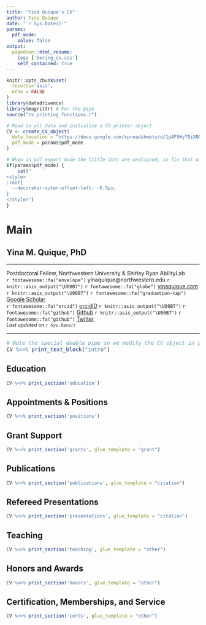 ```yaml
---
title: "Yina Quique's CV"
author: Yina Quique
date: "`r Sys.Date()`"
params:
  pdf_mode:
    value: false
output:
  pagedown::html_resume:
    css: ['boring_cv.css']
    self_contained: true
---
```


```r

knitr::opts_chunk$set(
  results='asis', 
  echo = FALSE
)
library(datadrivencv)
library(magrittr) # For the pipe
source("cv_printing_functions.r")

# Read in all data and initialize a CV printer object
CV <- create_CV_object(
  data_location = "https://docs.google.com/spreadsheets/d/1p4F9WyTBiXNOkmspuJdPZdLaQm7F-rj3lAgrL5yH3Pg/edit?usp=sharing",  
  pdf_mode = params$pdf_mode
)

```

<script src="https://kit.fontawesome.com/bee4f5cfa6.js" crossorigin="anonymous"></script>

<link rel="preconnect" href="https://fonts.googleapis.com">
<link rel="preconnect" href="https://fonts.gstatic.com" crossorigin>
<link href="https://fonts.googleapis.com/css2?family=Andada+Pro&display=swap" rel="stylesheet">

```r
# When in pdf export mode the little dots are unaligned, so fix that with some conditional CSS.
if(params$pdf_mode) {
    cat("
<style>
:root{
  --decorator-outer-offset-left: -6.5px;
}
</style>")
}
```



Main
================================================================================

**Yina M. Quique, PhD** {#title}
--------------------------------------------------------------------------------

<hr>
<!-- <div style="font-size:14px;padding:0px;margin:0px;">M.S. CCC-SLP</div>  -->
<div id="intro">
Postdoctoral Fellow, Northwestern University & Shirley Ryan AbilityLab
<span style="font-size:0.9rem;"></span>  
`r fontawesome::fa("envelope")` yinaquique@northwestern.edu `r knitr::asis_output("\U00B7")`
`r fontawesome::fa("globe")` [yinaquique.com](https://yinaquique.netlify.app/) `r knitr::asis_output("\U00B7")`
`r fontawesome::fa("graduation-cap")` [Google Scholar](https://scholar.google.com/citations?user=TxAYxjAAAAAJ&hl=en)  
`r fontawesome::fa("orcid")` [orcidID](https://orcid.org/0000-0001-9129-4742) `r knitr::asis_output("\U00B7")` 
`r fontawesome::fa("github")` [Github](https://github.com/yyinaa) `r knitr::asis_output("\U00B7")` 
`r fontawesome::fa("github")` [Twitter](https://twitter.com/yinaquique)  
<em style="font-size:0.8rem;">Last updated on `r Sys.Date()`</em>
</div>

<hr>

<div style="font-size:1rem;">
```r
# Note the special double pipe so we modify the CV object in place
CV %<>% print_text_block("intro") 
```
</div>



**Education** {data-icon=graduation-cap }
--------------------------------------------------------------------------------

```r
CV %<>% print_section('education')
```



**Appointments & Positions** {data-icon=briefcase data-concise=true}
--------------------------------------------------------------------------------

```r
CV %<>% print_section('positions')
```




**Grant Support** {data-icon=pen-alt}
--------------------------------------------------------------------------------


```r
CV %<>% print_section('grants', glue_template = "grant")
```


**Publications** {data-icon=file-alt}
--------------------------------------------------------------------------------


```r
CV %<>% print_section('publications', glue_template = "citation")
```


**Refereed Presentations** {data-icon=chalkboard-teacher}
--------------------------------------------------------------------------------


```r
CV %<>% print_section('presentations', glue_template = "citation")
```

**Teaching** {data-icon=university}
--------------------------------------------------------------------------------


```r
CV %<>% print_section('teaching', glue_template = "other")
```


**Honors and Awards** {data-icon=award}
--------------------------------------------------------------------------------


```r
CV %<>% print_section('honors', glue_template = "other")
```


**Certification, Memberships, and Service** {data-icon=certificate}
--------------------------------------------------------------------------------


```r
CV %<>% print_section('certs', glue_template = "other")
```

